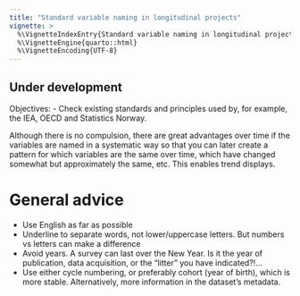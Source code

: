 ```yaml
---
title: "Standard variable naming in longitudinal projects"
vignette: >
  %\VignetteIndexEntry{Standard variable naming in longitudinal projects}
  %\VignetteEngine{quarto::html}
  %\VignetteEncoding{UTF-8}
---
```


::: callout-note
## Under development

Objectives:
- Check existing standards and principles used by, for example, the IEA, OECD and Statistics Norway.

:::


Although there is no compulsion, there are great advantages over time if the variables are named in a systematic way so that you can later create a pattern for which variables are the same over time, which have changed somewhat but approximately the same, etc. This enables trend displays.

# General advice

- Use English as far as possible
- Underline to separate words, not lower/uppercase letters. But numbers vs letters can make a difference
- Avoid years. A survey can last over the New Year. Is it the year of publication, data acquisition, or the "litter" you have indicated?!...
- Use either cycle numbering, or preferably cohort (year of birth), which is more stable. Alternatively, more information in the dataset's metadata.
